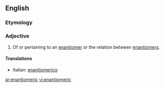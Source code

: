 ==English==
===Etymology===

{{suffix|enantiomer|ic}}

===Adjective===
{{en-adj|-}}

# Of or pertaining to an [[enantiomer]] or the relation between [[enantiomers]].

====Translations====
{{top}}
*Italian: [[enantiomerico]]
{{mid}}

{{bottom}}

[[ar:enantiomeric]]
[[vi:enantiomeric]]